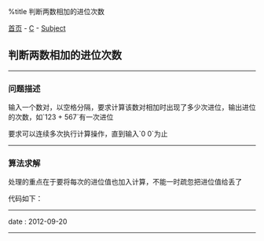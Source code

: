 %title 判断两数相加的进位次数

[[../../../index|首页]] - [[../index|C]] - [[index|Subject]]
==判断两数相加的进位次数==
----
===问题描述===

输入一个数对，以空格分隔，要求计算该数对相加时出现了多少次进位，输出进位的次数，如`123 + 567`有一次进位

要求可以连续多次执行计算操作，直到输入`0 0`为止
----
===算法求解===

处理的重点在于要将每次的进位值也加入计算，不能一时疏忽把进位值给丢了

代码如下：
{{{Clang
<pre class='brush: c'>
#include <stdio.h>

int accountDigit(int num);

int
main(int argc, char *argv[]){
    int a, b;

    while(2 == scanf("%d%d", &a, &b)){
        // 如果输入的数对是0 0，则退出循环
        if(0 == a && 0 == b){
            break;
        }

        int c = 0;                   // 进位值
        int times = 0;               // 进位次数
        int len1 = accountDigit(a);  // 第一个数的位数
        int len2 = accountDigit(b);  // 第二个数的位数

        // 分别从两数的最大数位算起，游标每次前移一位，只要有其中一个游标遍历完对应数字，则结束循环
        for(int i = len1-1, j = len2-1; i >= 0 && j >= 0; --i, --j){
            // 判断是否应该进位
            c = (a%10 + b%10 + c) > 9 ? 1 : 0;
            // 如果有进位则次数加1，无进位则加0
            times += c;
            // 去除最末尾的数字后继续判断
            a /= 10; b /= 10;
        }
        printf("%d\n", times);
    }

    return 0;
}  // main

// 计算整数的位数
int
accountDigit(int num){
    int digit = 0;

    while(num > 0){
        ++digit;
        num /= 10;
    }

    return digit;
}  // accountDigit
</pre>
}}}
----
<red>date</red> : 2012-09-20
----

